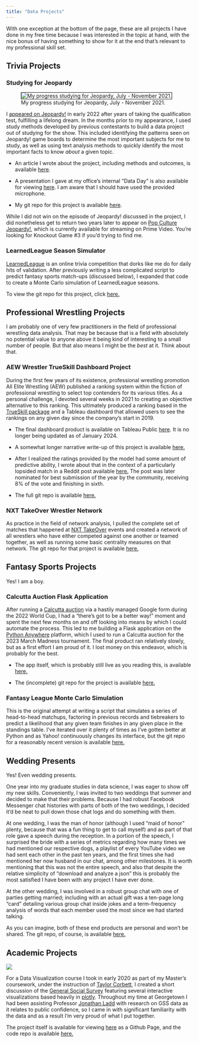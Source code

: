 ---
title: "Data Projects"
---

With one exception at the bottom of the page, these are all projects I have done in my free time because I was interested in the topic at hand, with the nice bonus of having something to show for it at the end that's relevant to my professional skill set.

## Trivia Projects

### Studying for Jeopardy

![My progress studying for Jeopardy, July - November 2021.](images/clipboard-2202959785.png){.picture_border style="border: 1px solid black;"}

I [appeared on Jeopardy!](https://j-archive.com/showplayer.php?player_id=14435) in early 2022 after years of taking the qualification test, fulfilling a lifelong dream. In the months prior to my appearance, I used study methods developed by previous contestants to build a data project out of studying for the show. This included identifying the patterns seen on Jeopardy! game boards to determine the most important subjects for me to study, as well as using text analysis methods to quickly identify the most important facts to know *about* a given topic.

-   An article I wrote about the project, including methods and outcomes, is available [here](https://zachgozlan.github.io/jeopardy-prep-work/).

-   A presentation I gave at my office's internal "Data Day" is also available for viewing [here](https://www.youtube.com/watch?v=ZU0hV2y5z_I). I am aware that I should have used the provided microphone.

-   My git repo for this project is available [here](https://github.com/zachgozlan/jeopardy-prep-work).

While I did not win on the episode of Jeopardy! discussed in the project, I did nonetheless get to return two years later to appear on [Pop Culture Jeopardy!](https://popculturejeopardy.com/), which is currently available for streaming on Prime Video. You're looking for Knockout Game #3 if you'd trying to find me.

### LearnedLeague Season Simulator

[LearnedLeague](https://learnedleague.com/) is an online trivia competition that dorks like me do for daily hits of validation. After previously writing a less complicated script to predict fantasy sports match-ups (discussed below), I expanded that code to create a Monte Carlo simulation of LearnedLeague seasons.

To view the git repo for this project, click [here.](https://github.com/zachgozlan/LearnedLeague-Season-Sim)

## Professional Wrestling Projects

I am probably one of very few practitioners in the field of professional wrestling data analysis. That may be because that is a field with absolutely no potential value to anyone above it being kind of interesting to a small number of people. But that also means I might be the *best* at it. Think about that.

### AEW Wrestler TrueSkill Dashboard Project

During the first few years of its existence, professional wrestling promotion All Elite Wrestling (AEW) published a ranking system within the fiction of professional wrestling to select top contenders for its various titles. As a personal challenge, I devoted several weeks in 2021 to creating an objective alternative to this ranking. This ultimately produced a ranking based in the [TrueSkill package](https://trueskill.org/) and a Tableau dashboard that allowed users to see the rankings on any given day since the company's start in 2019.

-   The final dashboard product is available on Tableau Public [here](https://public.tableau.com/app/profile/zach.gozlan/viz/AEWTrueskillDashes/Dashboard1). It is no longer being updated as of January 2024.

-   A somewhat longer narrative write-up of this project is available [here.](https://rpubs.com/zachgozlan/aew_skill)

-   After I realized the ratings provided by the model had some amount of predictive ability, I wrote about that in the context of a particularly lopsided match in a Reddit post available [here.](https://www.reddit.com/r/SquaredCircle/comments/p3fs68/based_on_a_statistical_model_of_the_history_of/) The post was later nominated for best submission of the year by the community, receiving 8% of the vote and finishing in sixth.

-   The full git repo is available [here.](https://github.com/zachgozlan/aew_skilldash)

### NXT TakeOver Wrestler Network

As practice in the field of network analysis, I pulled the complete set of matches that happened at [NXT TakeOver](https://en.wikipedia.org/wiki/NXT_TakeOver) events and created a network of all wrestlers who have either competed against one another or teamed together, as well as running some basic centrality measures on that network. The git repo for that project is available [here.](https://github.com/zachgozlan/prowrestling_network_map)

## Fantasy Sports Projects

Yes! I am a boy.

### Calcutta Auction Flask Application

After running a [Calcutta auction](https://en.wikipedia.org/wiki/Calcutta_auction) via a hastily managed Google form during the 2022 World Cup, I had a "there's got to be a better way!" moment and spent the next few months on and off looking into means by which I could automate the process. This led to me building a Flask application on the [Python Anywhere](https://www.pythonanywhere.com/) platform, which I used to run a Calcutta auction for the 2023 March Madness tournament. The final product ran relatively slowly, but as a first effort I am proud of it. I lost money on this endeavor, which is probably for the best.

-   The app itself, which is probably still live as you reading this, is available [here.](https://zachgozlan.pythonanywhere.com/rules)

-   The (incomplete) git repo for the project is available [here.](https://github.com/zachgozlan/calcutta_flask/tree/main)

### Fantasy League Monte Carlo Simulation

This is the original attempt at writing a script that simulates a series of head-to-head matchups, factoring in previous records and tiebreakers to predict a likelihood that any given team finishes in any given place in the standings table. I've iterated over it plenty of times as I've gotten better at Python and as Yahoo! continuously changes its interface, but the git repo for a reasonably recent version is available [here.](https://github.com/zachgozlan/fantasy_playoff_odds)

## Wedding Presents

Yes! Even wedding presents.

One year into my graduate studies in data science, I was eager to show off my new skills. Conveniently, I was invited to two weddings that summer and decided to make that their problems. Because I had robust Facebook Messenger chat histories with parts of both of the two weddings, I decided it'd be neat to pull down those chat logs and do something with them.

At one wedding, I was the man of honor (although I used "maid of honor" plenty, because that was a fun thing to get to call myself) and as part of that role gave a speech during the reception. In a portion of the speech, I surprised the bride with a series of metrics regarding how many times we had mentioned our respective dogs, a playlist of every YouTube video we had sent each other in the past ten years, and the first times she had mentioned her now husband in our chat, among other milestones. It is worth mentioning that this was not the entire speech, and also that despite the relative simplicity of "download and analyze a json" this is probably the most satisfied I have been with any project I have ever done.

At the other wedding, I was involved in a robust group chat with one of parties getting married; including with an actual gift was a ten-page long "card" detailing various group chat inside jokes and a term-frequency analysis of words that each member used the most since we had started talking.

As you can imagine, both of these end products are personal and won't be shared. The git repo, of course, is available [here.](https://github.com/zachgozlan/facebook-messenger-json-parsing)

## Academic Projects

![](images/clipboard-3921772283.png)

For a Data Visualization course I took in early 2020 as part of my Master's coursework, under the instruction of [Taylor Corbett](https://x.com/data4d?lang=en), I created a short discussion of the [General Social Survey](https://gss.norc.org/) featuring several interactive visualizations based heavily in [plotly](https://plotly.com/r/). Throughout my time at Georgetown I had been assisting Professor [Jonathan Ladd](https://www.jonathanmladd.com/) with research on GSS data as it relates to public confidence, so I came in with significant familiarity with the data and as a result I'm very proud of what I put together.

The project itself is available for viewing [here](https://zachgozlan.github.io/ppol563_final_project/) as a Github Page, and the code repo is available [here.](https://github.com/zachgozlan/ppol563_final_project/tree/master?tab=readme-ov-file)

